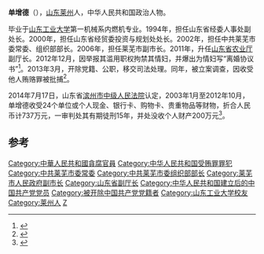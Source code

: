 '''单增德'''（{{bd|1961年||}}），[[山东|山东]][[莱州|莱州]]人，中华人民共和国政治人物。

毕业于[[山东工业大学|山东工业大学]]第一机械系内燃机专业。1994年，担任山东省经委人事处副处长。2000年，担任山东省经贸委投资与规划处处长。2002年，担任中共莱芜市委常委、组织部部长。2006年，担任莱芜市副市长。2011年，升任[[山东省农业厅|山东省农业厅]]副厅长。2012年12月，因举报其滥用职权拘禁其情妇，并爆出为情妇写“离婚协议书”<ref>{{cite news|title=山东省纪委：农业厅副厅长单增德离婚承诺书情况属实|url=http://news.163.com/12/1130/20/8HJA7UMB00014JB6.html|accessdate=2013-03-25|newspaper=网易|archive-url=https://web.archive.org/web/20181004181523/http://news.163.com/12/1130/20/8HJA7UMB00014JB6.html|archive-date=2018-10-04|dead-url=yes}}</ref>。2013年3月，开除党籍、公职，移交司法处理。同年，被立案调查，因收受他人贿赂罪被批捕<ref>{{cite news|title=山东农业厅副厅长单增德被立案调查|url=http://news.163.com/13/0122/05/8LQ67F5Q00014AED.html|accessdate=2013-03-25|newspaper=网易|archive-url=https://web.archive.org/web/20130402163000/http://news.163.com/13/0122/05/8LQ67F5Q00014AED.html|archive-date=2013-04-02|dead-url=yes}}</ref>。

2014年7月17日，山东省[[滨州市|滨州市]][[中级人民法院|中级人民法院]]认定，2003年1月至2012年10月，单增德收受24个单位或个人现金、银行卡、购物卡、贵重物品等财物，折合人民币计737万元，一审判处其有期徒刑15年，并处没收个人财产200万元<ref >{{cite web |url=http://sc.people.com.cn/n/2014/0717/c345454-21697479.html |language= |title=山东一厅官获刑15年　曾经给情妇写离婚承诺书 |publisher=中国新闻网 |date=2014年7月17日 |accessdate= |archive-date=2016年3月4日 |archive-url=https://web.archive.org/web/20160304185850/http://sc.people.com.cn/n/2014/0717/c345454-21697479.html }}</ref>。

== 参考 ==
{{Reflist}}
{{中华人民共和国官员小作品}}

{{DEFAULTSORT:Shàn Zēngdé}}
[[Category:中華人民共和國貪腐官員|Category:中華人民共和國貪腐官員]]
[[Category:中华人民共和国受贿罪罪犯|Category:中华人民共和国受贿罪罪犯]]
[[Category:中共莱芜市委常委|Category:中共莱芜市委常委]]
[[Category:中共莱芜市委组织部部长|Category:中共莱芜市委组织部部长]]
[[Category:莱芜市人民政府副市长|Category:莱芜市人民政府副市长]]
[[Category:山东省副厅长|Category:山东省副厅长]]
[[Category:中华人民共和国建立后的中国共产党党员|Category:中华人民共和国建立后的中国共产党党员]]
[[Category:被开除中国共产党党籍者|Category:被开除中国共产党党籍者]]
[[Category:山东工业大学校友|Category:山东工业大学校友]]
[[Category:莱州人|Category:莱州人]]
[[Category:单姓|Z]]